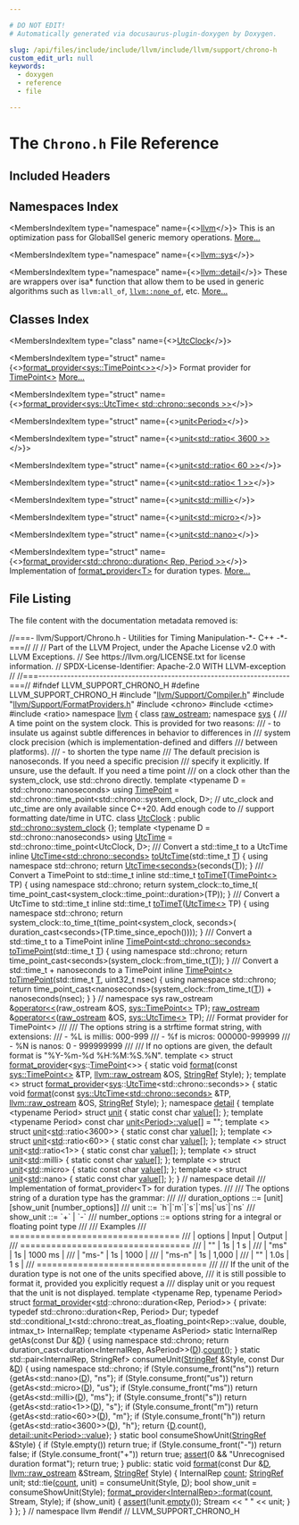 ```yaml
---

# DO NOT EDIT!
# Automatically generated via docusaurus-plugin-doxygen by Doxygen.

slug: /api/files/include/include/llvm/include/llvm/support/chrono-h
custom_edit_url: null
keywords:
  - doxygen
  - reference
  - file

---
```





# The `Chrono.h` File Reference

<DoxygenPage pluginConfig={pluginConfig}>



## Included Headers

<IncludesList>
<IncludesListItem
  filePath="llvm/Support/Compiler.h"
  permalink="/docs/api/files/include/include/llvm/include/llvm/support/compiler-h"
  isLocal="true" />
<IncludesListItem
  filePath="llvm/Support/FormatProviders.h"
  permalink="/docs/api/files/include/include/llvm/include/llvm/support/formatproviders-h"
  isLocal="true" />
<IncludesListItem
  filePath="chrono"
  permalink=""
  isLocal="false" />
<IncludesListItem
  filePath="ctime"
  permalink=""
  isLocal="false" />
<IncludesListItem
  filePath="ratio"
  permalink=""
  isLocal="false" />
</IncludesList>

## Namespaces Index

<MembersIndex>

<MembersIndexItem
  type="namespace"
  name={<><a href="/docs/api/namespaces/llvm">llvm</a></>}>
This is an optimization pass for GlobalISel generic memory operations. <a href="/docs/api/namespaces/llvm/#details">More...</a>
</MembersIndexItem>

<MembersIndexItem
  type="namespace"
  name={<><a href="/docs/api/namespaces/llvm/sys">llvm::sys</a></>}>
</MembersIndexItem>

<MembersIndexItem
  type="namespace"
  name={<><a href="/docs/api/namespaces/llvm/detail">llvm::detail</a></>}>
These are wrappers over isa&#42; function that allow them to be used in generic algorithms such as <code>llvm:all&#95;of</code>, <code><a href="/docs/api/namespaces/llvm/#a7dc3069afa2ce5ea62ac2eb183e51c00">llvm::none&#95;of</a></code>, etc. <a href="/docs/api/namespaces/llvm/detail/#details">More...</a>
</MembersIndexItem>

</MembersIndex>

## Classes Index

<MembersIndex>

<MembersIndexItem
  type="class"
  name={<><a href="/docs/api/classes/llvm/sys/utcclock">UtcClock</a></>}>
</MembersIndexItem>

<MembersIndexItem
  type="struct"
  name={<><a href="/docs/api/structs/llvm/format-provider-bf689c9ff674024f18c58d50fd076614">format_provider&lt;sys::TimePoint&lt;&gt;&gt;</a></>}>
Format provider for <a href="/docs/api/namespaces/llvm/sys/#a52f2c3fdd7f80c1991d8c7079489efff">TimePoint&lt;&gt;</a> <a href="/docs/api/structs/llvm/format-provider-bf689c9ff674024f18c58d50fd076614/#details">More...</a>
</MembersIndexItem>

<MembersIndexItem
  type="struct"
  name={<><a href="/docs/api/structs/llvm/format-provider-0fc70501588571ec0ff51d52fb9fddbf">format_provider&lt;sys::UtcTime&lt; std::chrono::seconds &gt;&gt;</a></>}>
</MembersIndexItem>

<MembersIndexItem
  type="struct"
  name={<><a href="/docs/api/structs/llvm/detail/unit">unit&lt;Period&gt;</a></>}>
</MembersIndexItem>

<MembersIndexItem
  type="struct"
  name={<><a href="/docs/api/structs/llvm/detail/unit-ae513883bb3b83d49bab1228b38f7b9d">unit&lt;std::ratio&lt; 3600 &gt;&gt;</a></>}>
</MembersIndexItem>

<MembersIndexItem
  type="struct"
  name={<><a href="/docs/api/structs/llvm/detail/unit-ab74f6376de29265713e5d525dcf98f9">unit&lt;std::ratio&lt; 60 &gt;&gt;</a></>}>
</MembersIndexItem>

<MembersIndexItem
  type="struct"
  name={<><a href="/docs/api/structs/llvm/detail/unit-2ce0690723aef603252c5f4e1ff08eb4">unit&lt;std::ratio&lt; 1 &gt;&gt;</a></>}>
</MembersIndexItem>

<MembersIndexItem
  type="struct"
  name={<><a href="/docs/api/structs/llvm/detail/unit-ac11c2940a49b3c0d9bef4eb4986b3db">unit&lt;std::milli&gt;</a></>}>
</MembersIndexItem>

<MembersIndexItem
  type="struct"
  name={<><a href="/docs/api/structs/llvm/detail/unit-13532cbf3d26ae8c25c62c8383df1ee4">unit&lt;std::micro&gt;</a></>}>
</MembersIndexItem>

<MembersIndexItem
  type="struct"
  name={<><a href="/docs/api/structs/llvm/detail/unit-02d07ac487d59ad1f31c6242d2ecfb90">unit&lt;std::nano&gt;</a></>}>
</MembersIndexItem>

<MembersIndexItem
  type="struct"
  name={<><a href="/docs/api/structs/llvm/format-provider-72ff2760342f0c9be8bb272d8498c9a6">format_provider&lt;std::chrono::duration&lt; Rep, Period &gt;&gt;</a></>}>
Implementation of <a href="/docs/api/structs/llvm/format-provider">format&#95;provider&lt;T&gt;</a> for duration types. <a href="/docs/api/structs/llvm/format-provider-72ff2760342f0c9be8bb272d8498c9a6/#details">More...</a>
</MembersIndexItem>

</MembersIndex>


## File Listing

The file content with the documentation metadata removed is:

<ProgramListing>

<Link id="l00001" /><CodeLine lineNumber="1"><Highlight kind="comment">//===- llvm/Support/Chrono.h - Utilities for Timing Manipulation-&#42;- C++ -&#42;-===//</Highlight><Highlight kind="normal"></Highlight></CodeLine>
<Link id="l00002" /><CodeLine lineNumber="2"><Highlight kind="normal"></Highlight><Highlight kind="comment">//</Highlight><Highlight kind="normal"></Highlight></CodeLine>
<Link id="l00003" /><CodeLine lineNumber="3"><Highlight kind="normal"></Highlight><Highlight kind="comment">// Part of the LLVM Project, under the Apache License v2.0 with LLVM Exceptions.</Highlight><Highlight kind="normal"></Highlight></CodeLine>
<Link id="l00004" /><CodeLine lineNumber="4"><Highlight kind="normal"></Highlight><Highlight kind="comment">// See https://llvm.org/LICENSE.txt for license information.</Highlight><Highlight kind="normal"></Highlight></CodeLine>
<Link id="l00005" /><CodeLine lineNumber="5"><Highlight kind="normal"></Highlight><Highlight kind="comment">// SPDX-License-Identifier: Apache-2.0 WITH LLVM-exception</Highlight><Highlight kind="normal"></Highlight></CodeLine>
<Link id="l00006" /><CodeLine lineNumber="6"><Highlight kind="normal"></Highlight><Highlight kind="comment">//</Highlight><Highlight kind="normal"></Highlight></CodeLine>
<Link id="l00007" /><CodeLine lineNumber="7"><Highlight kind="normal"></Highlight><Highlight kind="comment">//===----------------------------------------------------------------------===//</Highlight><Highlight kind="normal"></Highlight></CodeLine>
<Link id="l00008" /><CodeLine lineNumber="8"><Highlight kind="normal"></Highlight></CodeLine>
<Link id="l00009" /><CodeLine lineNumber="9"><Highlight kind="normal"></Highlight><Highlight kind="preprocessor">#ifndef LLVM&#95;SUPPORT&#95;CHRONO&#95;H</Highlight><Highlight kind="normal"></Highlight></CodeLine>
<Link id="l00010" /><CodeLine lineNumber="10"><Highlight kind="normal"></Highlight><Highlight kind="preprocessor">#define LLVM&#95;SUPPORT&#95;CHRONO&#95;H</Highlight><Highlight kind="normal"></Highlight></CodeLine>
<Link id="l00011" /><CodeLine lineNumber="11"><Highlight kind="normal"></Highlight></CodeLine>
<Link id="l00012" /><CodeLine lineNumber="12"><Highlight kind="normal"></Highlight><Highlight kind="preprocessor">#include &quot;<a href="/docs/api/files/include/include/llvm/include/llvm/support/compiler-h">llvm/Support/Compiler.h</a>&quot;</Highlight><Highlight kind="normal"></Highlight></CodeLine>
<Link id="l00013" /><CodeLine lineNumber="13"><Highlight kind="normal"></Highlight><Highlight kind="preprocessor">#include &quot;<a href="/docs/api/files/include/include/llvm/include/llvm/support/formatproviders-h">llvm/Support/FormatProviders.h</a>&quot;</Highlight><Highlight kind="normal"></Highlight></CodeLine>
<Link id="l00014" /><CodeLine lineNumber="14"><Highlight kind="normal"></Highlight></CodeLine>
<Link id="l00015" /><CodeLine lineNumber="15"><Highlight kind="normal"></Highlight><Highlight kind="preprocessor">#include &lt;chrono&gt;</Highlight><Highlight kind="normal"></Highlight></CodeLine>
<Link id="l00016" /><CodeLine lineNumber="16"><Highlight kind="normal"></Highlight><Highlight kind="preprocessor">#include &lt;ctime&gt;</Highlight><Highlight kind="normal"></Highlight></CodeLine>
<Link id="l00017" /><CodeLine lineNumber="17"><Highlight kind="normal"></Highlight><Highlight kind="preprocessor">#include &lt;ratio&gt;</Highlight><Highlight kind="normal"></Highlight></CodeLine>
<Link id="l00018" /><CodeLine lineNumber="18"><Highlight kind="normal"></Highlight></CodeLine>
<Link id="l00019" /><CodeLine lineNumber="19"><Highlight kind="normal"></Highlight><Highlight kind="keyword">namespace </Highlight><Highlight kind="normal"><a href="/docs/api/namespaces/llvm">llvm</a> &#123;</Highlight></CodeLine>
<Link id="l00020" /><CodeLine lineNumber="20"><Highlight kind="normal"></Highlight></CodeLine>
<Link id="l00021" /><CodeLine lineNumber="21"><Highlight kind="normal"></Highlight><Highlight kind="keyword">class </Highlight><Highlight kind="normal"><a href="/docs/api/classes/llvm/raw-ostream">raw&#95;ostream</a>;</Highlight></CodeLine>
<Link id="l00022" /><CodeLine lineNumber="22"><Highlight kind="normal"></Highlight></CodeLine>
<Link id="l00023" /><CodeLine lineNumber="23"><Highlight kind="normal"></Highlight><Highlight kind="keyword">namespace </Highlight><Highlight kind="normal"><a href="/docs/api/namespaces/llvm/sys">sys</a> &#123;</Highlight></CodeLine>
<Link id="l00024" /><CodeLine lineNumber="24"><Highlight kind="normal"></Highlight><Highlight kind="comment"></Highlight></CodeLine>
<Link id="l00025" /><CodeLine lineNumber="25"><Highlight kind="comment">/// A time point on the system clock. This is provided for two reasons:</Highlight></CodeLine>
<Link id="l00026" /><CodeLine lineNumber="26"><Highlight kind="comment">/// - to insulate us against subtle differences in behavior to differences in</Highlight></CodeLine>
<Link id="l00027" /><CodeLine lineNumber="27"><Highlight kind="comment">///   system clock precision (which is implementation-defined and differs</Highlight></CodeLine>
<Link id="l00028" /><CodeLine lineNumber="28"><Highlight kind="comment">///   between platforms).</Highlight></CodeLine>
<Link id="l00029" /><CodeLine lineNumber="29"><Highlight kind="comment">/// - to shorten the type name</Highlight></CodeLine>
<Link id="l00030" /><CodeLine lineNumber="30"><Highlight kind="comment">/// The default precision is nanoseconds. If you need a specific precision</Highlight></CodeLine>
<Link id="l00031" /><CodeLine lineNumber="31"><Highlight kind="comment">/// specify it explicitly. If unsure, use the default. If you need a time point</Highlight></CodeLine>
<Link id="l00032" /><CodeLine lineNumber="32"><Highlight kind="comment">/// on a clock other than the system&#95;clock, use std::chrono directly.</Highlight><Highlight kind="normal"></Highlight></CodeLine>
<Link id="l00033" /><CodeLine lineNumber="33"><Highlight kind="normal"></Highlight><Highlight kind="keyword">template</Highlight><Highlight kind="normal"> &lt;</Highlight><Highlight kind="keyword">typename</Highlight><Highlight kind="normal"> D = std::chrono::nanoseconds&gt;</Highlight></CodeLine>
<Link id="l00034" /><CodeLine lineNumber="34" lineLink="/docs/api/namespaces/llvm/sys/#a52f2c3fdd7f80c1991d8c7079489efff"><Highlight kind="normal"></Highlight><Highlight kind="keyword">using </Highlight><Highlight kind="normal"><a href="/docs/api/namespaces/llvm/sys/#a52f2c3fdd7f80c1991d8c7079489efff">TimePoint</a> = std::chrono::time&#95;point&lt;std::chrono::system&#95;clock, D&gt;;</Highlight></CodeLine>
<Link id="l00035" /><CodeLine lineNumber="35"><Highlight kind="normal"></Highlight></CodeLine>
<Link id="l00036" /><CodeLine lineNumber="36"><Highlight kind="normal"></Highlight><Highlight kind="comment">// utc&#95;clock and utc&#95;time are only available since C++20. Add enough code to</Highlight><Highlight kind="normal"></Highlight></CodeLine>
<Link id="l00037" /><CodeLine lineNumber="37"><Highlight kind="normal"></Highlight><Highlight kind="comment">// support formatting date/time in UTC.</Highlight><Highlight kind="normal"></Highlight></CodeLine>
<Link id="l00038" /><CodeLine lineNumber="38" lineLink="/docs/api/classes/llvm/sys/utcclock"><Highlight kind="normal"></Highlight><Highlight kind="keyword">class </Highlight><Highlight kind="normal"><a href="/docs/api/classes/llvm/sys/utcclock">UtcClock</a> : </Highlight><Highlight kind="keyword">public</Highlight><Highlight kind="normal"> <a href="/docs/api/classes/std/chrono/system-clock">std::chrono::system&#95;clock</a> &#123;&#125;;</Highlight></CodeLine>
<Link id="l00039" /><CodeLine lineNumber="39"><Highlight kind="normal"></Highlight></CodeLine>
<Link id="l00040" /><CodeLine lineNumber="40"><Highlight kind="normal"></Highlight><Highlight kind="keyword">template</Highlight><Highlight kind="normal"> &lt;</Highlight><Highlight kind="keyword">typename</Highlight><Highlight kind="normal"> D = std::chrono::nanoseconds&gt;</Highlight></CodeLine>
<Link id="l00041" /><CodeLine lineNumber="41" lineLink="/docs/api/namespaces/llvm/sys/#a0d6b9085695f9e366a389cbd887af1ad"><Highlight kind="normal"></Highlight><Highlight kind="keyword">using </Highlight><Highlight kind="normal"><a href="/docs/api/namespaces/llvm/sys/#a0d6b9085695f9e366a389cbd887af1ad">UtcTime</a> = std::chrono::time&#95;point&lt;UtcClock, D&gt;;</Highlight></CodeLine>
<Link id="l00042" /><CodeLine lineNumber="42"><Highlight kind="normal"></Highlight><Highlight kind="comment"></Highlight></CodeLine>
<Link id="l00043" /><CodeLine lineNumber="43"><Highlight kind="comment">/// Convert a std::time&#95;t to a UtcTime</Highlight><Highlight kind="normal"></Highlight></CodeLine>
<Link id="l00044" /><CodeLine lineNumber="44" lineLink="/docs/api/namespaces/llvm/sys/#afb25f6b54f4b773fead4c4bacc1b8ab1"><Highlight kind="normal"></Highlight><Highlight kind="keyword">inline</Highlight><Highlight kind="normal"> <a href="/docs/api/namespaces/llvm/sys/#a0d6b9085695f9e366a389cbd887af1ad">UtcTime&lt;std::chrono::seconds&gt;</a> <a href="/docs/api/namespaces/llvm/sys/#afb25f6b54f4b773fead4c4bacc1b8ab1">toUtcTime</a>(std::time&#95;t <a href="/docs/api/files/lib/lib/target/lib/target/mips/mips16isellowering-cpp/#a0acb682b8260ab1c60b918599864e2e5">T</a>) &#123;</Highlight></CodeLine>
<Link id="l00045" /><CodeLine lineNumber="45"><Highlight kind="normal">  </Highlight><Highlight kind="keyword">using namespace </Highlight><Highlight kind="normal">std::chrono;</Highlight></CodeLine>
<Link id="l00046" /><CodeLine lineNumber="46"><Highlight kind="normal">  </Highlight><Highlight kind="keywordflow">return</Highlight><Highlight kind="normal"> <a href="/docs/api/namespaces/llvm/sys/#a0d6b9085695f9e366a389cbd887af1ad">UtcTime&lt;seconds&gt;</a>(seconds(<a href="/docs/api/files/lib/lib/target/lib/target/mips/mips16isellowering-cpp/#a0acb682b8260ab1c60b918599864e2e5">T</a>));</Highlight></CodeLine>
<Link id="l00047" /><CodeLine lineNumber="47"><Highlight kind="normal">&#125;</Highlight></CodeLine>
<Link id="l00048" /><CodeLine lineNumber="48"><Highlight kind="normal"></Highlight><Highlight kind="comment"></Highlight></CodeLine>
<Link id="l00049" /><CodeLine lineNumber="49"><Highlight kind="comment">/// Convert a TimePoint to std::time&#95;t</Highlight><Highlight kind="normal"></Highlight></CodeLine>
<Link id="l00050" /><CodeLine lineNumber="50" lineLink="/docs/api/namespaces/llvm/sys/#afb85ab84f25274ce79df485ddeadffdd"><Highlight kind="normal"></Highlight><Highlight kind="keyword">inline</Highlight><Highlight kind="normal"> std::time&#95;t <a href="/docs/api/namespaces/llvm/sys/#afb85ab84f25274ce79df485ddeadffdd">toTimeT</a>(<a href="/docs/api/namespaces/llvm/sys/#a52f2c3fdd7f80c1991d8c7079489efff">TimePoint&lt;&gt;</a> TP) &#123;</Highlight></CodeLine>
<Link id="l00051" /><CodeLine lineNumber="51"><Highlight kind="normal">  </Highlight><Highlight kind="keyword">using namespace </Highlight><Highlight kind="normal">std::chrono;</Highlight></CodeLine>
<Link id="l00052" /><CodeLine lineNumber="52"><Highlight kind="normal">  </Highlight><Highlight kind="keywordflow">return</Highlight><Highlight kind="normal"> system&#95;clock::to&#95;time&#95;t(</Highlight></CodeLine>
<Link id="l00053" /><CodeLine lineNumber="53"><Highlight kind="normal">      time&#95;point&#95;cast&lt;system&#95;clock::time&#95;point::duration&gt;(TP));</Highlight></CodeLine>
<Link id="l00054" /><CodeLine lineNumber="54"><Highlight kind="normal">&#125;</Highlight></CodeLine>
<Link id="l00055" /><CodeLine lineNumber="55"><Highlight kind="normal"></Highlight><Highlight kind="comment"></Highlight></CodeLine>
<Link id="l00056" /><CodeLine lineNumber="56"><Highlight kind="comment">/// Convert a UtcTime to std::time&#95;t</Highlight><Highlight kind="normal"></Highlight></CodeLine>
<Link id="l00057" /><CodeLine lineNumber="57" lineLink="/docs/api/namespaces/llvm/sys/#a8ca1d721c5080ab3cbd34ecdf0e96b4a"><Highlight kind="normal"></Highlight><Highlight kind="keyword">inline</Highlight><Highlight kind="normal"> std::time&#95;t <a href="/docs/api/namespaces/llvm/sys/#afb85ab84f25274ce79df485ddeadffdd">toTimeT</a>(<a href="/docs/api/namespaces/llvm/sys/#a0d6b9085695f9e366a389cbd887af1ad">UtcTime&lt;&gt;</a> TP) &#123;</Highlight></CodeLine>
<Link id="l00058" /><CodeLine lineNumber="58"><Highlight kind="normal">  </Highlight><Highlight kind="keyword">using namespace </Highlight><Highlight kind="normal">std::chrono;</Highlight></CodeLine>
<Link id="l00059" /><CodeLine lineNumber="59"><Highlight kind="normal">  </Highlight><Highlight kind="keywordflow">return</Highlight><Highlight kind="normal"> system&#95;clock::to&#95;time&#95;t(time&#95;point&lt;system&#95;clock, seconds&gt;(</Highlight></CodeLine>
<Link id="l00060" /><CodeLine lineNumber="60"><Highlight kind="normal">      duration&#95;cast&lt;seconds&gt;(TP.time&#95;since&#95;epoch())));</Highlight></CodeLine>
<Link id="l00061" /><CodeLine lineNumber="61"><Highlight kind="normal">&#125;</Highlight></CodeLine>
<Link id="l00062" /><CodeLine lineNumber="62"><Highlight kind="normal"></Highlight><Highlight kind="comment"></Highlight></CodeLine>
<Link id="l00063" /><CodeLine lineNumber="63"><Highlight kind="comment">/// Convert a std::time&#95;t to a TimePoint</Highlight><Highlight kind="normal"></Highlight></CodeLine>
<Link id="l00064" /><CodeLine lineNumber="64"><Highlight kind="normal"></Highlight><Highlight kind="keyword">inline</Highlight><Highlight kind="normal"> <a href="/docs/api/namespaces/llvm/sys/#a52f2c3fdd7f80c1991d8c7079489efff">TimePoint&lt;std::chrono::seconds&gt;</a></Highlight></CodeLine>
<Link id="l00065" /><CodeLine lineNumber="65" lineLink="/docs/api/namespaces/llvm/sys/#a7e0c6b3661b9c9f048aaef620463f1bc"><Highlight kind="normal"><a href="/docs/api/namespaces/llvm/sys/#a7e0c6b3661b9c9f048aaef620463f1bc">toTimePoint</a>(std::time&#95;t <a href="/docs/api/files/lib/lib/target/lib/target/mips/mips16isellowering-cpp/#a0acb682b8260ab1c60b918599864e2e5">T</a>) &#123;</Highlight></CodeLine>
<Link id="l00066" /><CodeLine lineNumber="66"><Highlight kind="normal">  </Highlight><Highlight kind="keyword">using namespace </Highlight><Highlight kind="normal">std::chrono;</Highlight></CodeLine>
<Link id="l00067" /><CodeLine lineNumber="67"><Highlight kind="normal">  </Highlight><Highlight kind="keywordflow">return</Highlight><Highlight kind="normal"> time&#95;point&#95;cast&lt;seconds&gt;(system&#95;clock::from&#95;time&#95;t(<a href="/docs/api/files/lib/lib/target/lib/target/mips/mips16isellowering-cpp/#a0acb682b8260ab1c60b918599864e2e5">T</a>));</Highlight></CodeLine>
<Link id="l00068" /><CodeLine lineNumber="68"><Highlight kind="normal">&#125;</Highlight></CodeLine>
<Link id="l00069" /><CodeLine lineNumber="69"><Highlight kind="normal"></Highlight><Highlight kind="comment"></Highlight></CodeLine>
<Link id="l00070" /><CodeLine lineNumber="70"><Highlight kind="comment">/// Convert a std::time&#95;t + nanoseconds to a TimePoint</Highlight><Highlight kind="normal"></Highlight></CodeLine>
<Link id="l00071" /><CodeLine lineNumber="71"><Highlight kind="normal"></Highlight><Highlight kind="keyword">inline</Highlight><Highlight kind="normal"> <a href="/docs/api/namespaces/llvm/sys/#a52f2c3fdd7f80c1991d8c7079489efff">TimePoint&lt;&gt;</a></Highlight></CodeLine>
<Link id="l00072" /><CodeLine lineNumber="72" lineLink="/docs/api/namespaces/llvm/sys/#af94f51747ff68462e325fb9129cdc10c"><Highlight kind="normal"><a href="/docs/api/namespaces/llvm/sys/#a7e0c6b3661b9c9f048aaef620463f1bc">toTimePoint</a>(std::time&#95;t <a href="/docs/api/files/lib/lib/target/lib/target/mips/mips16isellowering-cpp/#a0acb682b8260ab1c60b918599864e2e5">T</a>, uint32&#95;t nsec) &#123;</Highlight></CodeLine>
<Link id="l00073" /><CodeLine lineNumber="73"><Highlight kind="normal">  </Highlight><Highlight kind="keyword">using namespace </Highlight><Highlight kind="normal">std::chrono;</Highlight></CodeLine>
<Link id="l00074" /><CodeLine lineNumber="74"><Highlight kind="normal">  </Highlight><Highlight kind="keywordflow">return</Highlight><Highlight kind="normal"> time&#95;point&#95;cast&lt;nanoseconds&gt;(system&#95;clock::from&#95;time&#95;t(<a href="/docs/api/files/lib/lib/target/lib/target/mips/mips16isellowering-cpp/#a0acb682b8260ab1c60b918599864e2e5">T</a>))</Highlight></CodeLine>
<Link id="l00075" /><CodeLine lineNumber="75"><Highlight kind="normal">    + nanoseconds(nsec);</Highlight></CodeLine>
<Link id="l00076" /><CodeLine lineNumber="76"><Highlight kind="normal">&#125;</Highlight></CodeLine>
<Link id="l00077" /><CodeLine lineNumber="77"><Highlight kind="normal"></Highlight></CodeLine>
<Link id="l00078" /><CodeLine lineNumber="78"><Highlight kind="normal">&#125; </Highlight><Highlight kind="comment">// namespace sys</Highlight><Highlight kind="normal"></Highlight></CodeLine>
<Link id="l00079" /><CodeLine lineNumber="79"><Highlight kind="normal"></Highlight></CodeLine>
<Link id="l00080" /><CodeLine lineNumber="80"><Highlight kind="normal">raw&#95;ostream &amp;<a href="/docs/api/namespaces/llvm/#ab89f1db02887aa569176f0e29622eb47">operator&lt;&lt;</a>(raw&#95;ostream &amp;OS, <a href="/docs/api/namespaces/llvm/sys/#a52f2c3fdd7f80c1991d8c7079489efff">sys::TimePoint&lt;&gt;</a> TP);</Highlight></CodeLine>
<Link id="l00081" /><CodeLine lineNumber="81" lineLink="/docs/api/namespaces/llvm/#aa2b7805767949831e7aa72ecb8a80988"><Highlight kind="normal"><a href="/docs/api/classes/llvm/raw-ostream">raw&#95;ostream</a> &amp;<a href="/docs/api/namespaces/llvm/#ab89f1db02887aa569176f0e29622eb47">operator&lt;&lt;</a>(<a href="/docs/api/classes/llvm/raw-ostream">raw&#95;ostream</a> &amp;OS, <a href="/docs/api/namespaces/llvm/sys/#a0d6b9085695f9e366a389cbd887af1ad">sys::UtcTime&lt;&gt;</a> TP);</Highlight></CodeLine>
<Link id="l00082" /><CodeLine lineNumber="82"><Highlight kind="normal"></Highlight><Highlight kind="comment"></Highlight></CodeLine>
<Link id="l00083" /><CodeLine lineNumber="83"><Highlight kind="comment">/// Format provider for TimePoint&lt;&gt;</Highlight></CodeLine>
<Link id="l00084" /><CodeLine lineNumber="84"><Highlight kind="comment">///</Highlight></CodeLine>
<Link id="l00085" /><CodeLine lineNumber="85"><Highlight kind="comment">/// The options string is a strftime format string, with extensions:</Highlight></CodeLine>
<Link id="l00086" /><CodeLine lineNumber="86"><Highlight kind="comment">///   - %L is millis: 000-999</Highlight></CodeLine>
<Link id="l00087" /><CodeLine lineNumber="87"><Highlight kind="comment">///   - %f is micros: 000000-999999</Highlight></CodeLine>
<Link id="l00088" /><CodeLine lineNumber="88"><Highlight kind="comment">///   - %N is nanos: 0 - 999999999</Highlight></CodeLine>
<Link id="l00089" /><CodeLine lineNumber="89"><Highlight kind="comment">///</Highlight></CodeLine>
<Link id="l00090" /><CodeLine lineNumber="90"><Highlight kind="comment">/// If no options are given, the default format is &quot;%Y-%m-%d %H:%M:%S.%N&quot;.</Highlight><Highlight kind="normal"></Highlight></CodeLine>
<Link id="l00091" /><CodeLine lineNumber="91"><Highlight kind="normal"></Highlight><Highlight kind="keyword">template</Highlight><Highlight kind="normal"> &lt;&gt;</Highlight></CodeLine>
<Link id="l00092" /><CodeLine lineNumber="92" lineLink="/docs/api/structs/llvm/format-provider-bf689c9ff674024f18c58d50fd076614"><Highlight kind="normal"></Highlight><Highlight kind="keyword">struct </Highlight><Highlight kind="normal"><a href="/docs/api/structs/llvm/format-provider">format&#95;provider</a>&lt;<a href="/docs/api/namespaces/llvm/sys">sys</a>::<a href="/docs/api/namespaces/llvm/sys/#a52f2c3fdd7f80c1991d8c7079489efff">TimePoint</a>&lt;&gt;&gt; &#123;</Highlight></CodeLine>
<Link id="l00093" /><CodeLine lineNumber="93" lineLink="/docs/api/structs/llvm/format-provider-bf689c9ff674024f18c58d50fd076614/#abe54668061dd2e64bf01c720689becbc"><Highlight kind="normal">  </Highlight><Highlight kind="keyword">static</Highlight><Highlight kind="normal"> </Highlight><Highlight kind="keywordtype">void</Highlight><Highlight kind="normal"> <a href="/docs/api/structs/llvm/format-provider-bf689c9ff674024f18c58d50fd076614/#abe54668061dd2e64bf01c720689becbc">format</a>(</Highlight><Highlight kind="keyword">const</Highlight><Highlight kind="normal"> <a href="/docs/api/namespaces/llvm/sys/#a52f2c3fdd7f80c1991d8c7079489efff">sys::TimePoint&lt;&gt;</a> &amp;TP, <a href="/docs/api/classes/llvm/raw-ostream">llvm::raw&#95;ostream</a> &amp;OS,</Highlight></CodeLine>
<Link id="l00094" /><CodeLine lineNumber="94"><Highlight kind="normal">                     <a href="/docs/api/classes/llvm/stringref">StringRef</a> Style);</Highlight></CodeLine>
<Link id="l00095" /><CodeLine lineNumber="95"><Highlight kind="normal">&#125;;</Highlight></CodeLine>
<Link id="l00096" /><CodeLine lineNumber="96"><Highlight kind="normal"></Highlight></CodeLine>
<Link id="l00097" /><CodeLine lineNumber="97" lineLink="/docs/api/structs/llvm/format-provider-0fc70501588571ec0ff51d52fb9fddbf"><Highlight kind="normal"></Highlight><Highlight kind="keyword">template</Highlight><Highlight kind="normal"> &lt;&gt; </Highlight><Highlight kind="keyword">struct </Highlight><Highlight kind="normal"><a href="/docs/api/structs/llvm/format-provider">format&#95;provider</a>&lt;<a href="/docs/api/namespaces/llvm/sys">sys</a>::<a href="/docs/api/namespaces/llvm/sys/#a0d6b9085695f9e366a389cbd887af1ad">UtcTime</a>&lt;std::chrono::seconds&gt;&gt; &#123;</Highlight></CodeLine>
<Link id="l00098" /><CodeLine lineNumber="98" lineLink="/docs/api/structs/llvm/format-provider-0fc70501588571ec0ff51d52fb9fddbf/#a468f8b88c4c5b21564d05ee8d95420d7"><Highlight kind="normal">  </Highlight><Highlight kind="keyword">static</Highlight><Highlight kind="normal"> </Highlight><Highlight kind="keywordtype">void</Highlight><Highlight kind="normal"> <a href="/docs/api/structs/llvm/format-provider-0fc70501588571ec0ff51d52fb9fddbf/#a468f8b88c4c5b21564d05ee8d95420d7">format</a>(</Highlight><Highlight kind="keyword">const</Highlight><Highlight kind="normal"> <a href="/docs/api/namespaces/llvm/sys/#a0d6b9085695f9e366a389cbd887af1ad">sys::UtcTime&lt;std::chrono::seconds&gt;</a> &amp;TP,</Highlight></CodeLine>
<Link id="l00099" /><CodeLine lineNumber="99"><Highlight kind="normal">                     <a href="/docs/api/classes/llvm/raw-ostream">llvm::raw&#95;ostream</a> &amp;OS, <a href="/docs/api/classes/llvm/stringref">StringRef</a> Style);</Highlight></CodeLine>
<Link id="l00100" /><CodeLine lineNumber="100"><Highlight kind="normal">&#125;;</Highlight></CodeLine>
<Link id="l00101" /><CodeLine lineNumber="101"><Highlight kind="normal"></Highlight></CodeLine>
<Link id="l00102" /><CodeLine lineNumber="102"><Highlight kind="normal"></Highlight><Highlight kind="keyword">namespace </Highlight><Highlight kind="normal"><a href="/docs/api/namespaces/detail">detail</a> &#123;</Highlight></CodeLine>
<Link id="l00103" /><CodeLine lineNumber="103" lineLink="/docs/api/structs/llvm/detail/unit/#a22bb60deaaca641a37764533817c1cfc"><Highlight kind="normal"></Highlight><Highlight kind="keyword">template</Highlight><Highlight kind="normal"> &lt;</Highlight><Highlight kind="keyword">typename</Highlight><Highlight kind="normal"> Period&gt; </Highlight><Highlight kind="keyword">struct </Highlight><Highlight kind="normal"><a href="/docs/api/structs/llvm/detail/unit">unit</a> &#123; </Highlight><Highlight kind="keyword">static</Highlight><Highlight kind="normal"> </Highlight><Highlight kind="keyword">const</Highlight><Highlight kind="normal"> </Highlight><Highlight kind="keywordtype">char</Highlight><Highlight kind="normal"> <a href="/docs/api/structs/llvm/detail/unit/#a22bb60deaaca641a37764533817c1cfc">value</a>&#91;&#93;; &#125;;</Highlight></CodeLine>
<Link id="l00104" /><CodeLine lineNumber="104" lineLink="/docs/api/namespaces/llvm/detail/#a3fe429695b1d6a60635b1e490092037e"><Highlight kind="normal"></Highlight><Highlight kind="keyword">template</Highlight><Highlight kind="normal"> &lt;</Highlight><Highlight kind="keyword">typename</Highlight><Highlight kind="normal"> Period&gt; </Highlight><Highlight kind="keyword">const</Highlight><Highlight kind="normal"> </Highlight><Highlight kind="keywordtype">char</Highlight><Highlight kind="normal"> <a href="/docs/api/structs/llvm/detail/unit/#a22bb60deaaca641a37764533817c1cfc">unit&lt;Period&gt;::value</a>&#91;&#93; = </Highlight><Highlight kind="stringliteral">&quot;&quot;</Highlight><Highlight kind="normal">;</Highlight></CodeLine>
<Link id="l00105" /><CodeLine lineNumber="105"><Highlight kind="normal"></Highlight></CodeLine>
<Link id="l00106" /><CodeLine lineNumber="106" lineLink="/docs/api/structs/llvm/detail/unit-ae513883bb3b83d49bab1228b38f7b9d/#a7944e409bd779443150a6f143320fd27"><Highlight kind="normal"></Highlight><Highlight kind="keyword">template</Highlight><Highlight kind="normal"> &lt;&gt; </Highlight><Highlight kind="keyword">struct </Highlight><Highlight kind="normal"><a href="/docs/api/structs/llvm/detail/unit">unit</a>&lt;<a href="/docs/api/namespaces/std">std</a>::ratio&lt;3600&gt;&gt; &#123; </Highlight><Highlight kind="keyword">static</Highlight><Highlight kind="normal"> </Highlight><Highlight kind="keyword">const</Highlight><Highlight kind="normal"> </Highlight><Highlight kind="keywordtype">char</Highlight><Highlight kind="normal"> <a href="/docs/api/structs/llvm/detail/unit-ae513883bb3b83d49bab1228b38f7b9d/#a7944e409bd779443150a6f143320fd27">value</a>&#91;&#93;; &#125;;</Highlight></CodeLine>
<Link id="l00107" /><CodeLine lineNumber="107" lineLink="/docs/api/structs/llvm/detail/unit-ab74f6376de29265713e5d525dcf98f9/#af1f1d3c5dbeab195c2ab179049e753d7"><Highlight kind="normal"></Highlight><Highlight kind="keyword">template</Highlight><Highlight kind="normal"> &lt;&gt; </Highlight><Highlight kind="keyword">struct </Highlight><Highlight kind="normal"><a href="/docs/api/structs/llvm/detail/unit">unit</a>&lt;<a href="/docs/api/namespaces/std">std</a>::ratio&lt;60&gt;&gt; &#123; </Highlight><Highlight kind="keyword">static</Highlight><Highlight kind="normal"> </Highlight><Highlight kind="keyword">const</Highlight><Highlight kind="normal"> </Highlight><Highlight kind="keywordtype">char</Highlight><Highlight kind="normal"> <a href="/docs/api/structs/llvm/detail/unit-ab74f6376de29265713e5d525dcf98f9/#af1f1d3c5dbeab195c2ab179049e753d7">value</a>&#91;&#93;; &#125;;</Highlight></CodeLine>
<Link id="l00108" /><CodeLine lineNumber="108" lineLink="/docs/api/structs/llvm/detail/unit-2ce0690723aef603252c5f4e1ff08eb4/#ab8c4664109d43ea1267ad7c906bc7d51"><Highlight kind="normal"></Highlight><Highlight kind="keyword">template</Highlight><Highlight kind="normal"> &lt;&gt; </Highlight><Highlight kind="keyword">struct </Highlight><Highlight kind="normal"><a href="/docs/api/structs/llvm/detail/unit">unit</a>&lt;<a href="/docs/api/namespaces/std">std</a>::ratio&lt;1&gt;&gt; &#123; </Highlight><Highlight kind="keyword">static</Highlight><Highlight kind="normal"> </Highlight><Highlight kind="keyword">const</Highlight><Highlight kind="normal"> </Highlight><Highlight kind="keywordtype">char</Highlight><Highlight kind="normal"> <a href="/docs/api/structs/llvm/detail/unit-2ce0690723aef603252c5f4e1ff08eb4/#ab8c4664109d43ea1267ad7c906bc7d51">value</a>&#91;&#93;; &#125;;</Highlight></CodeLine>
<Link id="l00109" /><CodeLine lineNumber="109" lineLink="/docs/api/structs/llvm/detail/unit-ac11c2940a49b3c0d9bef4eb4986b3db/#a95418fcaaa67729301b186467336da8f"><Highlight kind="normal"></Highlight><Highlight kind="keyword">template</Highlight><Highlight kind="normal"> &lt;&gt; </Highlight><Highlight kind="keyword">struct </Highlight><Highlight kind="normal"><a href="/docs/api/structs/llvm/detail/unit">unit</a>&lt;<a href="/docs/api/namespaces/std">std</a>::milli&gt; &#123; </Highlight><Highlight kind="keyword">static</Highlight><Highlight kind="normal"> </Highlight><Highlight kind="keyword">const</Highlight><Highlight kind="normal"> </Highlight><Highlight kind="keywordtype">char</Highlight><Highlight kind="normal"> <a href="/docs/api/structs/llvm/detail/unit-ac11c2940a49b3c0d9bef4eb4986b3db/#a95418fcaaa67729301b186467336da8f">value</a>&#91;&#93;; &#125;;</Highlight></CodeLine>
<Link id="l00110" /><CodeLine lineNumber="110" lineLink="/docs/api/structs/llvm/detail/unit-13532cbf3d26ae8c25c62c8383df1ee4/#ae8f849c1e47a1383610c9d0c21e83250"><Highlight kind="normal"></Highlight><Highlight kind="keyword">template</Highlight><Highlight kind="normal"> &lt;&gt; </Highlight><Highlight kind="keyword">struct </Highlight><Highlight kind="normal"><a href="/docs/api/structs/llvm/detail/unit">unit</a>&lt;<a href="/docs/api/namespaces/std">std</a>::micro&gt; &#123; </Highlight><Highlight kind="keyword">static</Highlight><Highlight kind="normal"> </Highlight><Highlight kind="keyword">const</Highlight><Highlight kind="normal"> </Highlight><Highlight kind="keywordtype">char</Highlight><Highlight kind="normal"> <a href="/docs/api/structs/llvm/detail/unit-13532cbf3d26ae8c25c62c8383df1ee4/#ae8f849c1e47a1383610c9d0c21e83250">value</a>&#91;&#93;; &#125;;</Highlight></CodeLine>
<Link id="l00111" /><CodeLine lineNumber="111" lineLink="/docs/api/structs/llvm/detail/unit-02d07ac487d59ad1f31c6242d2ecfb90/#aaf68b8c06e7fb78cc501f4bf51d6bf2b"><Highlight kind="normal"></Highlight><Highlight kind="keyword">template</Highlight><Highlight kind="normal"> &lt;&gt; </Highlight><Highlight kind="keyword">struct </Highlight><Highlight kind="normal"><a href="/docs/api/structs/llvm/detail/unit">unit</a>&lt;<a href="/docs/api/namespaces/std">std</a>::nano&gt; &#123; </Highlight><Highlight kind="keyword">static</Highlight><Highlight kind="normal"> </Highlight><Highlight kind="keyword">const</Highlight><Highlight kind="normal"> </Highlight><Highlight kind="keywordtype">char</Highlight><Highlight kind="normal"> <a href="/docs/api/structs/llvm/detail/unit-02d07ac487d59ad1f31c6242d2ecfb90/#aaf68b8c06e7fb78cc501f4bf51d6bf2b">value</a>&#91;&#93;; &#125;;</Highlight></CodeLine>
<Link id="l00112" /><CodeLine lineNumber="112"><Highlight kind="normal">&#125; </Highlight><Highlight kind="comment">// namespace detail</Highlight><Highlight kind="normal"></Highlight></CodeLine>
<Link id="l00113" /><CodeLine lineNumber="113"><Highlight kind="normal"></Highlight><Highlight kind="comment"></Highlight></CodeLine>
<Link id="l00114" /><CodeLine lineNumber="114"><Highlight kind="comment">/// Implementation of format&#95;provider&lt;T&gt; for duration types.</Highlight></CodeLine>
<Link id="l00115" /><CodeLine lineNumber="115"><Highlight kind="comment">///</Highlight></CodeLine>
<Link id="l00116" /><CodeLine lineNumber="116"><Highlight kind="comment">/// The options string of a duration type has the grammar:</Highlight></CodeLine>
<Link id="l00117" /><CodeLine lineNumber="117"><Highlight kind="comment">///</Highlight></CodeLine>
<Link id="l00118" /><CodeLine lineNumber="118"><Highlight kind="comment">///   duration&#95;options  ::= &#91;unit&#93;&#91;show&#95;unit &#91;number&#95;options&#93;&#93;</Highlight></CodeLine>
<Link id="l00119" /><CodeLine lineNumber="119"><Highlight kind="comment">///   unit              ::= &#96;h&#96;|&#96;m&#96;|&#96;s&#96;|&#96;ms|&#96;us&#96;|&#96;ns&#96;</Highlight></CodeLine>
<Link id="l00120" /><CodeLine lineNumber="120"><Highlight kind="comment">///   show&#95;unit         ::= &#96;+&#96; | &#96;-&#96;</Highlight></CodeLine>
<Link id="l00121" /><CodeLine lineNumber="121"><Highlight kind="comment">///   number&#95;options    ::= options string for a integral or floating point type</Highlight></CodeLine>
<Link id="l00122" /><CodeLine lineNumber="122"><Highlight kind="comment">///</Highlight></CodeLine>
<Link id="l00123" /><CodeLine lineNumber="123"><Highlight kind="comment">///   Examples</Highlight></CodeLine>
<Link id="l00124" /><CodeLine lineNumber="124"><Highlight kind="comment">///   =================================</Highlight></CodeLine>
<Link id="l00125" /><CodeLine lineNumber="125"><Highlight kind="comment">///   |  options  | Input | Output    |</Highlight></CodeLine>
<Link id="l00126" /><CodeLine lineNumber="126"><Highlight kind="comment">///   =================================</Highlight></CodeLine>
<Link id="l00127" /><CodeLine lineNumber="127"><Highlight kind="comment">///   | &quot;&quot;        | 1s    | 1 s       |</Highlight></CodeLine>
<Link id="l00128" /><CodeLine lineNumber="128"><Highlight kind="comment">///   | &quot;ms&quot;      | 1s    | 1000 ms   |</Highlight></CodeLine>
<Link id="l00129" /><CodeLine lineNumber="129"><Highlight kind="comment">///   | &quot;ms-&quot;     | 1s    | 1000      |</Highlight></CodeLine>
<Link id="l00130" /><CodeLine lineNumber="130"><Highlight kind="comment">///   | &quot;ms-n&quot;    | 1s    | 1,000     |</Highlight></CodeLine>
<Link id="l00131" /><CodeLine lineNumber="131"><Highlight kind="comment">///   | &quot;&quot;        | 1.0s  | 1 s    |</Highlight></CodeLine>
<Link id="l00132" /><CodeLine lineNumber="132"><Highlight kind="comment">///   =================================</Highlight></CodeLine>
<Link id="l00133" /><CodeLine lineNumber="133"><Highlight kind="comment">///</Highlight></CodeLine>
<Link id="l00134" /><CodeLine lineNumber="134"><Highlight kind="comment">///  If the unit of the duration type is not one of the units specified above,</Highlight></CodeLine>
<Link id="l00135" /><CodeLine lineNumber="135"><Highlight kind="comment">///  it is still possible to format it, provided you explicitly request a</Highlight></CodeLine>
<Link id="l00136" /><CodeLine lineNumber="136"><Highlight kind="comment">///  display unit or you request that the unit is not displayed.</Highlight><Highlight kind="normal"></Highlight></CodeLine>
<Link id="l00137" /><CodeLine lineNumber="137"><Highlight kind="normal"></Highlight></CodeLine>
<Link id="l00138" /><CodeLine lineNumber="138"><Highlight kind="normal"></Highlight><Highlight kind="keyword">template</Highlight><Highlight kind="normal"> &lt;</Highlight><Highlight kind="keyword">typename</Highlight><Highlight kind="normal"> Rep, </Highlight><Highlight kind="keyword">typename</Highlight><Highlight kind="normal"> Period&gt;</Highlight></CodeLine>
<Link id="l00139" /><CodeLine lineNumber="139" lineLink="/docs/api/structs/llvm/format-provider-72ff2760342f0c9be8bb272d8498c9a6"><Highlight kind="normal"></Highlight><Highlight kind="keyword">struct </Highlight><Highlight kind="normal"><a href="/docs/api/structs/llvm/format-provider">format&#95;provider</a>&lt;<a href="/docs/api/namespaces/std">std</a>::chrono::duration&lt;Rep, Period&gt;&gt; &#123;</Highlight></CodeLine>
<Link id="l00140" /><CodeLine lineNumber="140"><Highlight kind="normal"></Highlight><Highlight kind="keyword">private</Highlight><Highlight kind="normal">:</Highlight></CodeLine>
<Link id="l00141" /><CodeLine lineNumber="141"><Highlight kind="normal">  </Highlight><Highlight kind="keyword">typedef</Highlight><Highlight kind="normal"> std::chrono::duration&lt;Rep, Period&gt; Dur;</Highlight></CodeLine>
<Link id="l00142" /><CodeLine lineNumber="142"><Highlight kind="normal">  </Highlight><Highlight kind="keyword">typedef</Highlight><Highlight kind="normal"> std::conditional&#95;t&lt;std::chrono::treat&#95;as&#95;floating&#95;point&lt;Rep&gt;::value,</Highlight></CodeLine>
<Link id="l00143" /><CodeLine lineNumber="143"><Highlight kind="normal">                             double, intmax&#95;t&gt;</Highlight></CodeLine>
<Link id="l00144" /><CodeLine lineNumber="144"><Highlight kind="normal">      InternalRep;</Highlight></CodeLine>
<Link id="l00145" /><CodeLine lineNumber="145"><Highlight kind="normal"></Highlight></CodeLine>
<Link id="l00146" /><CodeLine lineNumber="146"><Highlight kind="normal">  </Highlight><Highlight kind="keyword">template</Highlight><Highlight kind="normal"> &lt;</Highlight><Highlight kind="keyword">typename</Highlight><Highlight kind="normal"> AsPeriod&gt; </Highlight><Highlight kind="keyword">static</Highlight><Highlight kind="normal"> InternalRep getAs(</Highlight><Highlight kind="keyword">const</Highlight><Highlight kind="normal"> Dur &amp;<a href="/docs/api/files/lib/lib/ir/builtingcs-cpp/#a6a9f043784cf87001c84980afa76da82">D</a>) &#123;</Highlight></CodeLine>
<Link id="l00147" /><CodeLine lineNumber="147"><Highlight kind="normal">    </Highlight><Highlight kind="keyword">using namespace </Highlight><Highlight kind="normal">std::chrono;</Highlight></CodeLine>
<Link id="l00148" /><CodeLine lineNumber="148"><Highlight kind="normal">    </Highlight><Highlight kind="keywordflow">return</Highlight><Highlight kind="normal"> duration&#95;cast&lt;duration&lt;InternalRep, AsPeriod&gt;&gt;(<a href="/docs/api/files/lib/lib/ir/builtingcs-cpp/#a6a9f043784cf87001c84980afa76da82">D</a>).<a href="/docs/api/namespaces/llvm/#ab1772fd431decccb7926d484ea223db7">count</a>();</Highlight></CodeLine>
<Link id="l00149" /><CodeLine lineNumber="149"><Highlight kind="normal">  &#125;</Highlight></CodeLine>
<Link id="l00150" /><CodeLine lineNumber="150"><Highlight kind="normal"></Highlight></CodeLine>
<Link id="l00151" /><CodeLine lineNumber="151"><Highlight kind="normal">  </Highlight><Highlight kind="keyword">static</Highlight><Highlight kind="normal"> std::pair&lt;InternalRep, StringRef&gt; consumeUnit(<a href="/docs/api/classes/llvm/stringref">StringRef</a> &amp;Style,</Highlight></CodeLine>
<Link id="l00152" /><CodeLine lineNumber="152"><Highlight kind="normal">                                                        </Highlight><Highlight kind="keyword">const</Highlight><Highlight kind="normal"> Dur &amp;<a href="/docs/api/files/lib/lib/ir/builtingcs-cpp/#a6a9f043784cf87001c84980afa76da82">D</a>) &#123;</Highlight></CodeLine>
<Link id="l00153" /><CodeLine lineNumber="153"><Highlight kind="normal">    </Highlight><Highlight kind="keyword">using namespace </Highlight><Highlight kind="normal">std::chrono;</Highlight></CodeLine>
<Link id="l00154" /><CodeLine lineNumber="154"><Highlight kind="normal">    </Highlight><Highlight kind="keywordflow">if</Highlight><Highlight kind="normal"> (Style.consume&#95;front(</Highlight><Highlight kind="stringliteral">&quot;ns&quot;</Highlight><Highlight kind="normal">))</Highlight></CodeLine>
<Link id="l00155" /><CodeLine lineNumber="155"><Highlight kind="normal">      </Highlight><Highlight kind="keywordflow">return</Highlight><Highlight kind="normal"> &#123;getAs&lt;std::nano&gt;(<a href="/docs/api/files/lib/lib/ir/builtingcs-cpp/#a6a9f043784cf87001c84980afa76da82">D</a>), </Highlight><Highlight kind="stringliteral">&quot;ns&quot;</Highlight><Highlight kind="normal">&#125;;</Highlight></CodeLine>
<Link id="l00156" /><CodeLine lineNumber="156"><Highlight kind="normal">    </Highlight><Highlight kind="keywordflow">if</Highlight><Highlight kind="normal"> (Style.consume&#95;front(</Highlight><Highlight kind="stringliteral">&quot;us&quot;</Highlight><Highlight kind="normal">))</Highlight></CodeLine>
<Link id="l00157" /><CodeLine lineNumber="157"><Highlight kind="normal">      </Highlight><Highlight kind="keywordflow">return</Highlight><Highlight kind="normal"> &#123;getAs&lt;std::micro&gt;(<a href="/docs/api/files/lib/lib/ir/builtingcs-cpp/#a6a9f043784cf87001c84980afa76da82">D</a>), </Highlight><Highlight kind="stringliteral">&quot;us&quot;</Highlight><Highlight kind="normal">&#125;;</Highlight></CodeLine>
<Link id="l00158" /><CodeLine lineNumber="158"><Highlight kind="normal">    </Highlight><Highlight kind="keywordflow">if</Highlight><Highlight kind="normal"> (Style.consume&#95;front(</Highlight><Highlight kind="stringliteral">&quot;ms&quot;</Highlight><Highlight kind="normal">))</Highlight></CodeLine>
<Link id="l00159" /><CodeLine lineNumber="159"><Highlight kind="normal">      </Highlight><Highlight kind="keywordflow">return</Highlight><Highlight kind="normal"> &#123;getAs&lt;std::milli&gt;(<a href="/docs/api/files/lib/lib/ir/builtingcs-cpp/#a6a9f043784cf87001c84980afa76da82">D</a>), </Highlight><Highlight kind="stringliteral">&quot;ms&quot;</Highlight><Highlight kind="normal">&#125;;</Highlight></CodeLine>
<Link id="l00160" /><CodeLine lineNumber="160"><Highlight kind="normal">    </Highlight><Highlight kind="keywordflow">if</Highlight><Highlight kind="normal"> (Style.consume&#95;front(</Highlight><Highlight kind="stringliteral">&quot;s&quot;</Highlight><Highlight kind="normal">))</Highlight></CodeLine>
<Link id="l00161" /><CodeLine lineNumber="161"><Highlight kind="normal">      </Highlight><Highlight kind="keywordflow">return</Highlight><Highlight kind="normal"> &#123;getAs&lt;std::ratio&lt;1&gt;&gt;(<a href="/docs/api/files/lib/lib/ir/builtingcs-cpp/#a6a9f043784cf87001c84980afa76da82">D</a>), </Highlight><Highlight kind="stringliteral">&quot;s&quot;</Highlight><Highlight kind="normal">&#125;;</Highlight></CodeLine>
<Link id="l00162" /><CodeLine lineNumber="162"><Highlight kind="normal">    </Highlight><Highlight kind="keywordflow">if</Highlight><Highlight kind="normal"> (Style.consume&#95;front(</Highlight><Highlight kind="stringliteral">&quot;m&quot;</Highlight><Highlight kind="normal">))</Highlight></CodeLine>
<Link id="l00163" /><CodeLine lineNumber="163"><Highlight kind="normal">      </Highlight><Highlight kind="keywordflow">return</Highlight><Highlight kind="normal"> &#123;getAs&lt;std::ratio&lt;60&gt;&gt;(<a href="/docs/api/files/lib/lib/ir/builtingcs-cpp/#a6a9f043784cf87001c84980afa76da82">D</a>), </Highlight><Highlight kind="stringliteral">&quot;m&quot;</Highlight><Highlight kind="normal">&#125;;</Highlight></CodeLine>
<Link id="l00164" /><CodeLine lineNumber="164"><Highlight kind="normal">    </Highlight><Highlight kind="keywordflow">if</Highlight><Highlight kind="normal"> (Style.consume&#95;front(</Highlight><Highlight kind="stringliteral">&quot;h&quot;</Highlight><Highlight kind="normal">))</Highlight></CodeLine>
<Link id="l00165" /><CodeLine lineNumber="165"><Highlight kind="normal">      </Highlight><Highlight kind="keywordflow">return</Highlight><Highlight kind="normal"> &#123;getAs&lt;std::ratio&lt;3600&gt;&gt;(<a href="/docs/api/files/lib/lib/ir/builtingcs-cpp/#a6a9f043784cf87001c84980afa76da82">D</a>), </Highlight><Highlight kind="stringliteral">&quot;h&quot;</Highlight><Highlight kind="normal">&#125;;</Highlight></CodeLine>
<Link id="l00166" /><CodeLine lineNumber="166"><Highlight kind="normal">    </Highlight><Highlight kind="keywordflow">return</Highlight><Highlight kind="normal"> &#123;<a href="/docs/api/files/lib/lib/ir/builtingcs-cpp/#a6a9f043784cf87001c84980afa76da82">D</a>.count(), <a href="/docs/api/structs/llvm/detail/unit/#a22bb60deaaca641a37764533817c1cfc">detail::unit&lt;Period&gt;::value</a>&#125;;</Highlight></CodeLine>
<Link id="l00167" /><CodeLine lineNumber="167"><Highlight kind="normal">  &#125;</Highlight></CodeLine>
<Link id="l00168" /><CodeLine lineNumber="168"><Highlight kind="normal"></Highlight></CodeLine>
<Link id="l00169" /><CodeLine lineNumber="169"><Highlight kind="normal">  </Highlight><Highlight kind="keyword">static</Highlight><Highlight kind="normal"> </Highlight><Highlight kind="keywordtype">bool</Highlight><Highlight kind="normal"> consumeShowUnit(<a href="/docs/api/classes/llvm/stringref">StringRef</a> &amp;Style) &#123;</Highlight></CodeLine>
<Link id="l00170" /><CodeLine lineNumber="170"><Highlight kind="normal">    </Highlight><Highlight kind="keywordflow">if</Highlight><Highlight kind="normal"> (Style.empty())</Highlight></CodeLine>
<Link id="l00171" /><CodeLine lineNumber="171"><Highlight kind="normal">      </Highlight><Highlight kind="keywordflow">return</Highlight><Highlight kind="normal"> </Highlight><Highlight kind="keyword">true</Highlight><Highlight kind="normal">;</Highlight></CodeLine>
<Link id="l00172" /><CodeLine lineNumber="172"><Highlight kind="normal">    </Highlight><Highlight kind="keywordflow">if</Highlight><Highlight kind="normal"> (Style.consume&#95;front(</Highlight><Highlight kind="stringliteral">&quot;-&quot;</Highlight><Highlight kind="normal">))</Highlight></CodeLine>
<Link id="l00173" /><CodeLine lineNumber="173"><Highlight kind="normal">      </Highlight><Highlight kind="keywordflow">return</Highlight><Highlight kind="normal"> </Highlight><Highlight kind="keyword">false</Highlight><Highlight kind="normal">;</Highlight></CodeLine>
<Link id="l00174" /><CodeLine lineNumber="174"><Highlight kind="normal">    </Highlight><Highlight kind="keywordflow">if</Highlight><Highlight kind="normal"> (Style.consume&#95;front(</Highlight><Highlight kind="stringliteral">&quot;+&quot;</Highlight><Highlight kind="normal">))</Highlight></CodeLine>
<Link id="l00175" /><CodeLine lineNumber="175"><Highlight kind="normal">      </Highlight><Highlight kind="keywordflow">return</Highlight><Highlight kind="normal"> </Highlight><Highlight kind="keyword">true</Highlight><Highlight kind="normal">;</Highlight></CodeLine>
<Link id="l00176" /><CodeLine lineNumber="176"><Highlight kind="normal">    <a href="/docs/api/files/lib/lib/target/lib/target/amdgpu/silowercontrolflow-cpp/#a4868c5d81c5ccc98c47aeab6244346a0">assert</a>(0 &amp;&amp; </Highlight><Highlight kind="stringliteral">&quot;Unrecognised duration format&quot;</Highlight><Highlight kind="normal">);</Highlight></CodeLine>
<Link id="l00177" /><CodeLine lineNumber="177"><Highlight kind="normal">    </Highlight><Highlight kind="keywordflow">return</Highlight><Highlight kind="normal"> </Highlight><Highlight kind="keyword">true</Highlight><Highlight kind="normal">;</Highlight></CodeLine>
<Link id="l00178" /><CodeLine lineNumber="178"><Highlight kind="normal">  &#125;</Highlight></CodeLine>
<Link id="l00179" /><CodeLine lineNumber="179"><Highlight kind="normal"></Highlight></CodeLine>
<Link id="l00180" /><CodeLine lineNumber="180"><Highlight kind="normal"></Highlight><Highlight kind="keyword">public</Highlight><Highlight kind="normal">:</Highlight></CodeLine>
<Link id="l00181" /><CodeLine lineNumber="181" lineLink="/docs/api/structs/llvm/format-provider-72ff2760342f0c9be8bb272d8498c9a6/#a3cc0b61f999f92a2a11528175487220f"><Highlight kind="normal">  </Highlight><Highlight kind="keyword">static</Highlight><Highlight kind="normal"> </Highlight><Highlight kind="keywordtype">void</Highlight><Highlight kind="normal"> <a href="/docs/api/structs/llvm/format-provider-72ff2760342f0c9be8bb272d8498c9a6/#a3cc0b61f999f92a2a11528175487220f">format</a>(</Highlight><Highlight kind="keyword">const</Highlight><Highlight kind="normal"> Dur &amp;<a href="/docs/api/files/lib/lib/ir/builtingcs-cpp/#a6a9f043784cf87001c84980afa76da82">D</a>, <a href="/docs/api/classes/llvm/raw-ostream">llvm::raw&#95;ostream</a> &amp;Stream, <a href="/docs/api/classes/llvm/stringref">StringRef</a> Style) &#123;</Highlight></CodeLine>
<Link id="l00182" /><CodeLine lineNumber="182"><Highlight kind="normal">    InternalRep <a href="/docs/api/namespaces/llvm/#ab1772fd431decccb7926d484ea223db7">count</a>;</Highlight></CodeLine>
<Link id="l00183" /><CodeLine lineNumber="183"><Highlight kind="normal">    <a href="/docs/api/classes/llvm/stringref">StringRef</a> unit;</Highlight></CodeLine>
<Link id="l00184" /><CodeLine lineNumber="184"><Highlight kind="normal">    std::tie(<a href="/docs/api/namespaces/llvm/#ab1772fd431decccb7926d484ea223db7">count</a>, unit) = consumeUnit(Style, <a href="/docs/api/files/lib/lib/ir/builtingcs-cpp/#a6a9f043784cf87001c84980afa76da82">D</a>);</Highlight></CodeLine>
<Link id="l00185" /><CodeLine lineNumber="185"><Highlight kind="normal">    </Highlight><Highlight kind="keywordtype">bool</Highlight><Highlight kind="normal"> show&#95;unit = consumeShowUnit(Style);</Highlight></CodeLine>
<Link id="l00186" /><CodeLine lineNumber="186"><Highlight kind="normal"></Highlight></CodeLine>
<Link id="l00187" /><CodeLine lineNumber="187"><Highlight kind="normal">    <a href="/docs/api/structs/llvm/format-provider">format&#95;provider&lt;InternalRep&gt;::format</a>(<a href="/docs/api/namespaces/llvm/#ab1772fd431decccb7926d484ea223db7">count</a>, Stream, Style);</Highlight></CodeLine>
<Link id="l00188" /><CodeLine lineNumber="188"><Highlight kind="normal"></Highlight></CodeLine>
<Link id="l00189" /><CodeLine lineNumber="189"><Highlight kind="normal">    </Highlight><Highlight kind="keywordflow">if</Highlight><Highlight kind="normal"> (show&#95;unit) &#123;</Highlight></CodeLine>
<Link id="l00190" /><CodeLine lineNumber="190"><Highlight kind="normal">      <a href="/docs/api/files/lib/lib/target/lib/target/amdgpu/silowercontrolflow-cpp/#a4868c5d81c5ccc98c47aeab6244346a0">assert</a>(!unit.<a href="/docs/api/classes/llvm/stringref/#a2dc80c585ad5882da8cae7b5968f7e74">empty</a>());</Highlight></CodeLine>
<Link id="l00191" /><CodeLine lineNumber="191"><Highlight kind="normal">      Stream &lt;&lt; </Highlight><Highlight kind="stringliteral">&quot; &quot;</Highlight><Highlight kind="normal"> &lt;&lt; unit;</Highlight></CodeLine>
<Link id="l00192" /><CodeLine lineNumber="192"><Highlight kind="normal">    &#125;</Highlight></CodeLine>
<Link id="l00193" /><CodeLine lineNumber="193"><Highlight kind="normal">  &#125;</Highlight></CodeLine>
<Link id="l00194" /><CodeLine lineNumber="194"><Highlight kind="normal">&#125;;</Highlight></CodeLine>
<Link id="l00195" /><CodeLine lineNumber="195"><Highlight kind="normal"></Highlight></CodeLine>
<Link id="l00196" /><CodeLine lineNumber="196"><Highlight kind="normal">&#125; </Highlight><Highlight kind="comment">// namespace llvm</Highlight><Highlight kind="normal"></Highlight></CodeLine>
<Link id="l00197" /><CodeLine lineNumber="197"><Highlight kind="normal"></Highlight></CodeLine>
<Link id="l00198" /><CodeLine lineNumber="198"><Highlight kind="normal"></Highlight><Highlight kind="preprocessor">#endif </Highlight><Highlight kind="comment">// LLVM&#95;SUPPORT&#95;CHRONO&#95;H</Highlight><Highlight kind="normal"></Highlight></CodeLine>

</ProgramListing>


</DoxygenPage>
